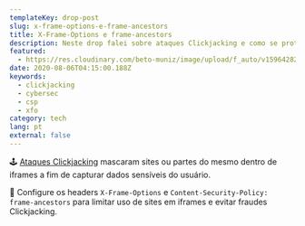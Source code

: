 ```yaml
---
templateKey: drop-post
slug: x-frame-options-e-frame-ancestors
title: X-Frame-Options e frame-ancestors
description: Neste drop falei sobre ataques Clickjacking e como se proteger deles.
featured:
  - https://res.cloudinary.com/beto-muniz/image/upload/f_auto/v1596428266/xfo_ha2trv.png
date: 2020-08-06T04:15:00.188Z
keywords:
  - clickjacking
  - cybersec
  - csp
  - xfo
category: tech
lang: pt
external: false
---
```


<Drop>

🕹 [Ataques Clickjacking](https://pt.wikipedia.org/wiki/Clickjacking) mascaram sites ou partes do mesmo dentro de iframes a fim de capturar dados sensíveis do usuário.

🤩 Configure os headers `X-Frame-Options` e `Content-Security-Policy: frame-ancestors` para limitar uso de sites em iframes e evitar fraudes Clickjacking. 

</Drop>